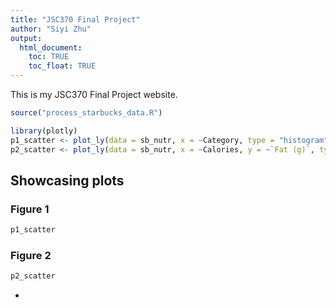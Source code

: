 ```yaml
---
title: "JSC370 Final Project"
author: "Siyi Zhu"
output:
  html_document:
    toc: TRUE
    toc_float: TRUE
---
```


This is my JSC370 Final Project website.
```r
source("process_starbucks_data.R")
```

```r
library(plotly)
p1_scatter <- plot_ly(data = sb_nutr, x = ~Category, type = "histogram")
p2_scatter <- plot_ly(data = sb_nutr, x = ~Calories, y = ~`Fat (g)`, type = "scatter", mode = "markers")
```

## Showcasing plots {.tabset}

### Figure 1

```r
p1_scatter
```

### Figure 2

```r
p2_scatter
```

{-}